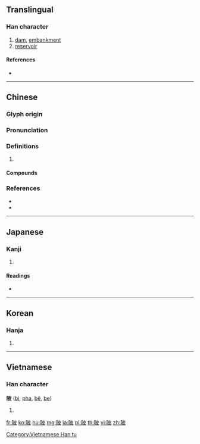 {{character info/new}}
==Translingual==

===Han character===
{{Han char|rn=170|rad=阜|as=05|sn=8|four=74247|canj=NLDHE}}

# [[dam]], [[embankment]]
# [[reservoir]]

====References====
* {{Han ref|kx=1348.100|dkj=41603|dj=1851.030|hdz=64124.050|uh=9642|ud=38466|bh=AB40|bd=43840}}

----

==Chinese==
{{zh-forms}}

===Glyph origin===
{{Han etym}}

===Pronunciation===
{{zh-pron
|m=bēi,pí,pō
|c=bei3,bei1,po1,pei4,bo1
|mn=pi
|mc=y
|oc=y
|cat=
}}
{{zh-attn-split}}

===Definitions===
{{zh-hanzi}}

# {{rfdef|zh}}

====Compounds====
{{zh-der|千頃陂|澤陂|無偏無陂|陂塘|陂池|陂陀}}

===References===
* {{R:twedu|B05528}}
* {{R:yue:mfccd}}

----

==Japanese==

===Kanji===
{{ja-kanji|grade=|rs=阜05}}

# {{defn|lang=ja|sort=阜05}}

====Readings====
* {{ja-readings|goon=[[は]] (ha)|kanon=[[は]] (ha)|on=[[ひ]] (hi)|kun=[[つつみ]] (tsutsumi)}}

----

==Korean==

===Hanja===
{{ko-hanja|hangeul=[[피]], [[파]]|eumhun=|rv=pi, pa|mr=p'i, pa|y=phi, pha}}

# {{defn|lang=ko|sort=阜05}}

----

==Vietnamese==

===Han character===
'''陂''' ([[bi]], [[pha]], [[bê]], [[be]])

# {{defn|lang=vi}}

[[Category:Vietnamese Han tu]]

[[fr:陂]]
[[ko:陂]]
[[hu:陂]]
[[mg:陂]]
[[ja:陂]]
[[pl:陂]]
[[th:陂]]
[[vi:陂]]
[[zh:陂]]